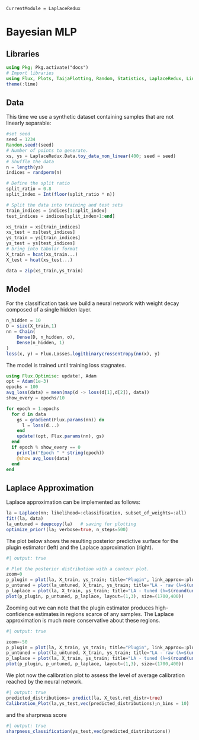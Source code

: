 ```@meta
CurrentModule = LaplaceRedux
```

# Bayesian MLP

## Libraries

```julia
using Pkg; Pkg.activate("docs")
# Import libraries
using Flux, Plots, TaijaPlotting, Random, Statistics, LaplaceRedux, LinearAlgebra
theme(:lime)
```

## Data

This time we use a synthetic dataset containing samples that are not linearly separable:

```julia
#set seed
seed = 1234
Random.seed!(seed)
# Number of points to generate.
xs, ys = LaplaceRedux.Data.toy_data_non_linear(400; seed = seed)
# Shuffle the data
n = length(ys)
indices = randperm(n)

# Define the split ratio
split_ratio = 0.8
split_index = Int(floor(split_ratio * n))

# Split the data into training and test sets
train_indices = indices[1:split_index]
test_indices = indices[split_index+1:end]

xs_train = xs[train_indices]
xs_test = xs[test_indices]
ys_train = ys[train_indices]
ys_test = ys[test_indices]
# bring into tabular format
X_train = hcat(xs_train...) 
X_test = hcat(xs_test...) 

data = zip(xs_train,ys_train)
```




## Model
For the classification task we build a neural network with weight decay composed of a single hidden layer.

```julia
n_hidden = 10
D = size(X_train,1)
nn = Chain(
    Dense(D, n_hidden, σ),
    Dense(n_hidden, 1)
)  
loss(x, y) = Flux.Losses.logitbinarycrossentropy(nn(x), y) 
```

The model is trained until training loss stagnates.

```julia
using Flux.Optimise: update!, Adam
opt = Adam(1e-3)
epochs = 100
avg_loss(data) = mean(map(d -> loss(d[1],d[2]), data))
show_every = epochs/10

for epoch = 1:epochs
  for d in data
    gs = gradient(Flux.params(nn)) do
      l = loss(d...)
    end
    update!(opt, Flux.params(nn), gs)
  end
  if epoch % show_every == 0
    println("Epoch " * string(epoch))
    @show avg_loss(data)
  end
end
```

## Laplace Approximation

Laplace approximation can be implemented as follows:

```julia
la = Laplace(nn; likelihood=:classification, subset_of_weights=:all)
fit!(la, data)
la_untuned = deepcopy(la)   # saving for plotting
optimize_prior!(la; verbose=true, n_steps=500)
```

The plot below shows the resulting posterior predictive surface for the plugin estimator (left) and the Laplace approximation (right).

```julia
#| output: true

# Plot the posterior distribution with a contour plot.
zoom=0
p_plugin = plot(la, X_train, ys_train; title="Plugin", link_approx=:plugin, clim=(0,1))
p_untuned = plot(la_untuned, X_train, ys_train; title="LA - raw (λ=$(unique(diag(la_untuned.prior.P₀))[1]))", clim=(0,1), zoom=zoom)
p_laplace = plot(la, X_train, ys_train; title="LA - tuned (λ=$(round(unique(diag(la.prior.P₀))[1],digits=2)))", clim=(0,1), zoom=zoom)
plot(p_plugin, p_untuned, p_laplace, layout=(1,3), size=(1700,400))
```

Zooming out we can note that the plugin estimator produces high-confidence estimates in regions scarce of any samples. The Laplace approximation is much more conservative about these regions.

```julia
#| output: true

zoom=-50
p_plugin = plot(la, X_train, ys_train; title="Plugin", link_approx=:plugin, clim=(0,1))
p_untuned = plot(la_untuned, X_train, ys_train; title="LA - raw (λ=$(unique(diag(la_untuned.prior.P₀))[1]))", clim=(0,1), zoom=zoom)
p_laplace = plot(la, X_train, ys_train; title="LA - tuned (λ=$(round(unique(diag(la.prior.P₀))[1],digits=2)))", clim=(0,1), zoom=zoom)
plot(p_plugin, p_untuned, p_laplace, layout=(1,3), size=(1700,400))
```

We plot now the calibration plot to assess the level of average calibration reached by the neural network.

```julia
#| output: true
predicted_distributions= predict(la, X_test,ret_distr=true)
Calibration_Plot(la,ys_test,vec(predicted_distributions);n_bins = 10)
```

and the sharpness score
```julia
#| output: true
sharpness_classification(ys_test,vec(predicted_distributions))
``` 